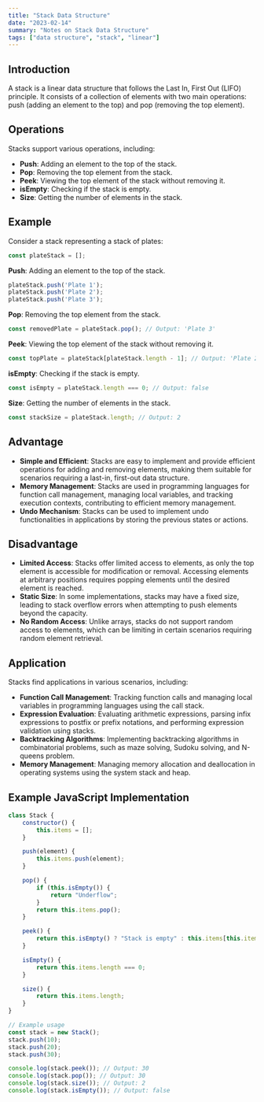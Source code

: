 ```yaml
---
title: "Stack Data Structure"
date: "2023-02-14"
summary: "Notes on Stack Data Structure"
tags: ["data structure", "stack", "linear"]
---
```


## Introduction
A stack is a linear data structure that follows the Last In, First Out (LIFO) principle. It consists of a collection of elements with two main operations: push (adding an element to the top) and pop (removing the top element).

## Operations
Stacks support various operations, including:
- **Push**: Adding an element to the top of the stack.
- **Pop**: Removing the top element from the stack.
- **Peek**: Viewing the top element of the stack without removing it.
- **isEmpty**: Checking if the stack is empty.
- **Size**: Getting the number of elements in the stack.

## Example
Consider a stack representing a stack of plates:
```javascript
const plateStack = [];
```

**Push**: Adding an element to the top of the stack.
```javascript
plateStack.push('Plate 1');
plateStack.push('Plate 2');
plateStack.push('Plate 3');
```

**Pop**: Removing the top element from the stack.
```javascript
const removedPlate = plateStack.pop(); // Output: 'Plate 3'
```

**Peek**: Viewing the top element of the stack without removing it.
```javascript
const topPlate = plateStack[plateStack.length - 1]; // Output: 'Plate 2'
```

**isEmpty**: Checking if the stack is empty.
```javascript
const isEmpty = plateStack.length === 0; // Output: false
```

**Size**: Getting the number of elements in the stack.
```javascript
const stackSize = plateStack.length; // Output: 2
```

## Advantage
- **Simple and Efficient**: Stacks are easy to implement and provide efficient operations for adding and removing elements, making them suitable for scenarios requiring a last-in, first-out data structure.
- **Memory Management**: Stacks are used in programming languages for function call management, managing local variables, and tracking execution contexts, contributing to efficient memory management.
- **Undo Mechanism**: Stacks can be used to implement undo functionalities in applications by storing the previous states or actions.

## Disadvantage
- **Limited Access**: Stacks offer limited access to elements, as only the top element is accessible for modification or removal. Accessing elements at arbitrary positions requires popping elements until the desired element is reached.
- **Static Size**: In some implementations, stacks may have a fixed size, leading to stack overflow errors when attempting to push elements beyond the capacity.
- **No Random Access**: Unlike arrays, stacks do not support random access to elements, which can be limiting in certain scenarios requiring random element retrieval.

## Application
Stacks find applications in various scenarios, including:
- **Function Call Management**: Tracking function calls and managing local variables in programming languages using the call stack.
- **Expression Evaluation**: Evaluating arithmetic expressions, parsing infix expressions to postfix or prefix notations, and performing expression validation using stacks.
- **Backtracking Algorithms**: Implementing backtracking algorithms in combinatorial problems, such as maze solving, Sudoku solving, and N-queens problem.
- **Memory Management**: Managing memory allocation and deallocation in operating systems using the system stack and heap.

## Example JavaScript Implementation
```javascript
class Stack {
    constructor() {
        this.items = [];
    }

    push(element) {
        this.items.push(element);
    }

    pop() {
        if (this.isEmpty()) {
            return "Underflow";
        }
        return this.items.pop();
    }

    peek() {
        return this.isEmpty() ? "Stack is empty" : this.items[this.items.length - 1];
    }

    isEmpty() {
        return this.items.length === 0;
    }

    size() {
        return this.items.length;
    }
}

// Example usage
const stack = new Stack();
stack.push(10);
stack.push(20);
stack.push(30);

console.log(stack.peek()); // Output: 30
console.log(stack.pop()); // Output: 30
console.log(stack.size()); // Output: 2
console.log(stack.isEmpty()); // Output: false
```
